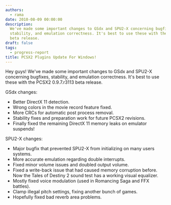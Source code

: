 ```yaml
---
authors:
  - rama
date: 2010-08-09 00:00:00
description:
  We've made some important changes to GSdx and SPU2-X concerning bugfixes,
  stability, and emulation correctness. It's best to use these with the PCSX2 0.9.7.r3113
  beta release.
draft: false
tags:
  - progress-report
title: PCSX2 Plugins Update For Windows!
---
```


Hey guys!
We've made some important changes to GSdx and SPU2-X concerning bugfixes, stability, and emulation correctness. It's best to use these with the PCSX2 0.9.7.r3113 beta release.

<!-- truncate -->

GSdx changes:

- Better DirectX 11 detection.
- Wrong colors in the movie record feature fixed.
- More CRCs for automatic post process removal.
- Stability fixes and preparation work for future PCSX2 revisions.
- Finally fixed the remaining DirectX 11 memory leaks on emulator
  suspends!

SPU2-X changes:

- Major bugfix that prevented SPU2-X from initializing on many users
  systems.
- More accurate emulation regarding double interrupts.
- Fixed minor volume issues and doubled output volume.
- Fixed a write-back issue that had caused memory corruption before.
  Now the Tales of Destiny 2 sound test has a working visual
  equalizer.
- Mostly fixed voice modulation (used in Romancing Saga and FFX
  battles).
- Clamp illegal pitch settings, fixing another bunch of games.
- Hopefully fixed bad reverb area problems.
